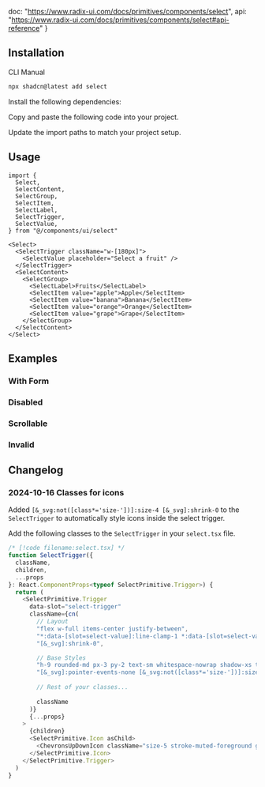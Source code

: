   doc: "https://www.radix-ui.com/docs/primitives/components/select",
  api: "https://www.radix-ui.com/docs/primitives/components/select#api-reference"
}


<ComponentPreview demoName="select-demo"  />

## Installation

<Tabs defaultValue="cli">

<TabsList>
  <TabsTrigger value="cli">CLI</TabsTrigger>
  <TabsTrigger value="manual">Manual</TabsTrigger>
</TabsList>

<TabsContent value="cli">

```bash
npx shadcn@latest add select
```

</TabsContent>

<TabsContent value="manual">

<Steps>

<Step>Install the following dependencies:</Step>

<InstallBlock packageName="@radix-ui/react-select" />

<Step>Copy and paste the following code into your project.</Step>

<ComponentSource name="select" />

<Step>Update the import paths to match your project setup.</Step>

</Steps>

</TabsContent>

</Tabs>

## Usage



```tsx
import {
  Select,
  SelectContent,
  SelectGroup,
  SelectItem,
  SelectLabel,
  SelectTrigger,
  SelectValue,
} from "@/components/ui/select"
```

```tsx
<Select>
  <SelectTrigger className="w-[180px]">
    <SelectValue placeholder="Select a fruit" />
  </SelectTrigger>
  <SelectContent>
    <SelectGroup>
      <SelectLabel>Fruits</SelectLabel>
      <SelectItem value="apple">Apple</SelectItem>
      <SelectItem value="banana">Banana</SelectItem>
      <SelectItem value="orange">Orange</SelectItem>
      <SelectItem value="grape">Grape</SelectItem>
    </SelectGroup>
  </SelectContent>
</Select>
```



## Examples

### With Form

<ComponentPreview demoName="select-form"  />

### Disabled

<ComponentPreview demoName="select-disabled"  />

### Scrollable

<ComponentPreview demoName="select-scrollable"  />

### Invalid

<ComponentPreview demoName="select-invalid"  />

## Changelog

### 2024-10-16 Classes for icons

Added `[&_svg:not([class*='size-'])]:size-4 [&_svg]:shrink-0` to the `SelectTrigger` to automatically style icons inside the select trigger.

Add the following classes to the `SelectTrigger` in your `select.tsx` file.

```js
/* [!code filename:select.tsx] */
function SelectTrigger({
  className,
  children,
  ...props
}: React.ComponentProps<typeof SelectPrimitive.Trigger>) {
  return (
    <SelectPrimitive.Trigger
      data-slot="select-trigger"
      className={cn(
        // Layout
        "flex w-full items-center justify-between",
        "*:data-[slot=select-value]:line-clamp-1 *:data-[slot=select-value]:flex *:data-[slot=select-value]:items-center *:data-[slot=select-value]:gap-2",
        "[&_svg]:shrink-0",

        // Base Styles
        "h-9 rounded-md px-3 py-2 text-sm whitespace-nowrap shadow-xs transition-[color,box-shadow] outline-none",
        "[&_svg]:pointer-events-none [&_svg:not([class*='size-'])]:size-4",
        
        // Rest of your classes...
        
        className
      )}
      {...props}
    >
      {children}
      <SelectPrimitive.Icon asChild>
        <ChevronsUpDownIcon className="size-5 stroke-muted-foreground group-has-data-disabled:stroke-zinc-600 sm:size-4 dark:stroke-zinc-400 forced-colors:stroke-[CanvasText]" />
      </SelectPrimitive.Icon>
    </SelectPrimitive.Trigger>
  )
}